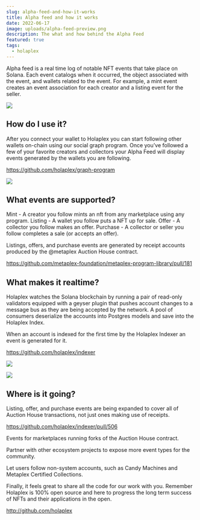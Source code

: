 ```yaml
---
slug: alpha-feed-and-how-it-works
title: Alpha feed and how it works
date: 2022-06-17
image: uploads/alpha-feed-preview.png
description: The what and how behind the Alpha Feed
featured: true
tags:
  - holaplex
---
```


Alpha feed is a real time log of notable NFT events that take place on Solana. Each event catalogs when it occurred, the object associated with the event, and wallets related to the event. For example, a mint event creates an event association for each creator and a listing event for the seller.

![](uploads/feed-details-for-holaplex-open-source.png)

## How do I use it?

After you connect your wallet to Holaplex you can start following other wallets on-chain using our social graph program. Once you’ve followed a few of your favorite creators and collectors your Alpha Feed will display events generated by the wallets you are following.

<https://github.com/holaplex/graph-program>

![](uploads/getting-started-on-alpha.jpg)

## What events are supported?

Mint - A creator you follow mints an nft from any marketplace using any program. Listing - A wallet you follow puts a NFT up for sale. Offer - A collector you follow makes an offer. Purchase - A collector or seller you follow completes a sale (or accepts an offer).

Listings, offers, and purchase events are generated by receipt accounts produced by the @metaplex Auction House contract.

<https://github.com/metaplex-foundation/metaplex-program-library/pull/181>

## What makes it realtime?

Holaplex watches the Solana blockchain by running a pair of read-only validators equipped with a geyser plugin that pushes account changes to a message bus as they are being accepted by the network. A pool of consumers deserialize the accounts into Postgres models and save into the Holaplex Index.

When an account is indexed for the first time by the Holaplex Indexer an event is generated for it.

<https://github.com/holaplex/indexer>

![](uploads/realtime-alpha.jpg)

![](uploads/create-table.jpg)

## Where is it going?

Listing, offer, and purchase events are being expanded to cover all of Auction House transactions, not just ones making use of receipts.

<https://github.com/holaplex/indexer/pull/506>

Events for marketplaces running forks of the Auction House contract.

Partner with other ecosystem projects to expose more event types for the community.

Let users follow non-system accounts, such as Candy Machines and Metaplex Certified Collections.

Finally, it feels great to share all the code for our work with you. Remember Holaplex is 100% open source and here to progress the long term success of NFTs and their applications in the open.

<http://github.com/holaplex>
